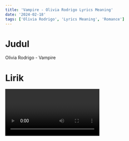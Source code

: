 ```yaml
---
title: 'Vampire - Olivia Rodrigo Lyrics Meaning'
date: '2024-02-18'
tags: ['Olivia Rodrigo', 'Lyrics Meaning', 'Romance']
---
```


# Judul

Olivia Rodrigo - Vampire

# Lirik

<Video id='RlPNh_PBZb4' />

**Verse 1**

> **Hate to give the satisfaction, asking how you're doing now**

> _Aku Benci memberikan kepuasan, menanyakan bagaimana kabarmu sekarang_

> **How's the castle built off people you pretend to care about?**

> _Bagaimana kabar istana yang kau bangun dari orang-orang yang sebenarnya tidak kau pedulikan?_

> **Just what you wanted**

> _Tepat seperti yang kau inginkan_

> **Look at you, cool guy, you got it**

> _Lihat dirimu, cowo keren, kau mendapatkannya_

> **I see the parties and the diamonds sometimes when I close my eyes**

> _Aku melihat pesta-pesta dan berlian kadang ketika aku menutup mata_

> **Six months of torture you sold as some forbidden paradise**

> _Enam bulan penyiksaan yang kau jual sebagai surga terlarang_

> **I loved you truly**

> _Dulu aku begitu mencintaimu_

> **Gotta laugh at the stupidity**

> _Sekarang aku menertawakan kebodohan itu_

**Penjelasan:**

Liv terjebak di hubungan dengan cowo yang sebenernya ga berniat baik dan hanya memperalat orang-orang untuk mendapatkan apa yang dia mau. Dia juga ngerasa ga nyaman karna harus peduli ke cowo itu. Kadang dia juga masih dihantui masa-masa menyenangkan hubungan itu, tapi dia sadar dia juga pernah tersiksa selama 6 bulan di surga palsu. Dan dia sadar betapa bodohnya dia.

**Verse 2**

> **'Cause I've made some real big mistakes**

> _Karna aku pernah membuat beberapa kesalahan besar_

> **But you make the worst one look fine**

> _Tapi kau membuat yang terburuk seakan biasa saja_

> **I should've known it was strange**

> _Aku harusnya tau itu aneh_

> **You only come out at night**

> _Kau hanya muncul saat malam hari_

> **I used to think I was smart**

> _Dulu aku fikir aku pintar_

> **But you made me look so naive**

> _Tapi kau membuatku terlihat begitu naif_

> **The way you sold me for parts**

> _Cara mu menghancurkan ku berkeping-keping_

> **As you sunk your teeth into me, oh**

> _Saat kau tancapkan gigimu padaku_

> **Bloodsucker, famefucker**

> _Penghisap darah, pencari ketenaran_

> **Bleedin' me dry, like a goddamn vampire**

> _Mengjisapku hingga kering, seperti vampir sialan_

**Penjelasan:**

Liv mencertakan betapa licik si cowo ini dimana ketika ia buat salah, ia bersikap seakan keselaahan terburuk itu bukan masalah besar. Liv harusnya sadar redflag cowo ini dan menggunakan metafora vampire dimana sicowo cuma muncul di malam hari atau ketika butuh doang. Dia hanya memanfaatkan status sosial liv, dan terus memanfaatkan liv hingga liv lelah dan hancur.

**Verse 3**

> **And every girl I ever talked to told me you were bad, bad news**

> _Dan semua perempuan yang aku ajak bicara mengatakan kau buruk, berita buruk_

> **You called them crazy, God, I hate the way I called them crazy too**

> _Kau sebut mereka gila, tuhan, aku benci ketika aku juga menyebut mereka gila juga_

> **You're so convincing**

> _Kau begitu meyakinkan_

> **How do you lie without flinching? (How do you lie, how do you lie, how do you lie?)**

> _Bagaimana kau berbohong tanpa merasa bersalah?_

> **Ooh, what a mesmerizing, paralyzing, fucked-up little thrill**

> _Oh, betapa mempersona, melumpuhkan, sensasi kecil yang sangat menyenangkan_

> **Can't figure out just how you do it, and God knows I never will**

> _Tidak mengerti bagaiman akau melakukannya, dan tuhan tau aku tidak akan pernah tau_

> **Went for me, and not her**

> _Memilihku dan bukan dia_

> **'Cause girls your age know better**

> _Karna gadis seumuran mu tau lebih baik_

**Penjelasan:**

Liv menceritakan bahwa setiap dia ngobrol sama cewe2 tentang cowo ini, mereka selalu bilang bahwa itu berita buruk dan liv dalam masalah. Tapi liv pernah termakan omongan si cowo dan justru ikut membenci perempuan2 itu (ke gaslight dan manipulasi gitu ceritanya). Dan dia menyadari kalo sicowo mau sama liv karna dia lebih muda, dan kemungkinan tidak berpengalaman atau naif. Padahal, temen yg seumuran sama dia tau kelakuan dia yg sebenarnya

> **You said it was true love, but wouldn't that be hard?**

> _Kau bilang itu cinta sejati, tapi bukankah itu akan sulit?_

> **You can't love anyone, 'cause that would mean you had a heart**

> _Kau tidak bisa mencintai siapapun, karna itu berarti kau punya hati_

> **I tried you help you out, now I know that I can't**

> _Aku coba memembantumu, sekarang aku tau tidak bisa_

> **'Cause how you think's the kind of thing I'll never understand**

> _Karna cara berpikirmu adalah hal yang tidak akan pernah ku mengerti_

**Penjelasan:**
Liv berada di fase sadar kalau dia tidak bisa mengubah sicowo karna dia tidak mengerti yg sicowo ini fikirkan. Dia juga menganggap si cowo ga akan pernah mencintai dengan tulus karna sicowo ini sebenernya gapunya hati/perasaan. Intinya, dia sadar hubungan ini sangat toxic dan dia hanya dimanfaatkan padahal liv berniat baik dan tulus.

# List Vocabularies/Phrases

| **English**  | **Translate**                       |
| ------------ | ----------------------------------- |
| Satsifaction | kepuasan (sedisfeksion)             |
| Pretend      | pura-pura (pritend)                 |
| Look at      | lihat (luk et)                      |
| Torture      | penyiksaan (totcur)                 |
| Forbidden    | dilarang (forbiden)                 |
| Stupidity    | kebodohan                           |
| Mistakes     | kesalahan (misteks)                 |
| Strange      | aneh/asing (streng)                 |
| Dry          | kering (drai)                       |
| Call         | menyebut, memanggil, menelfon (kol) |
| Convince     | meyakinkan (konvins)                |
| Lie          | berbohong (lai)                     |
| Paralyze     | lumpy (paralais)                    |
| Figure out   | mencari tau (figeur aut)            |
